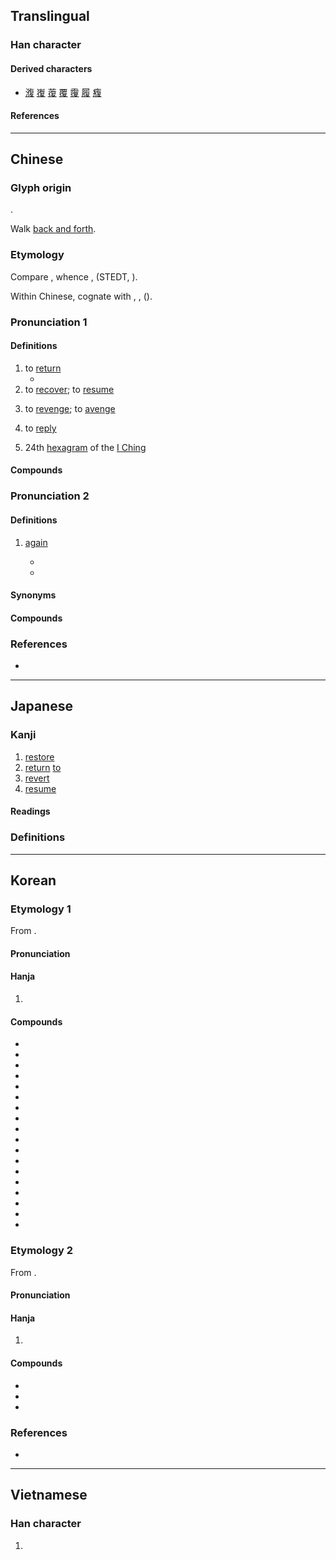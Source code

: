 {{also|复|覆}}
{{character info}}
{{character info|0xf966}}
==Translingual==

===Han character===
{{Han char|rn=60|rad=彳|as=09|sn=12|four=28247|canj=HOOAE|ids=⿰彳复}}

====Derived characters====
* [[澓]] [[㠅]] [[蕧]] [[覆]] [[䨱]] [[履]] [[癁]]

====References====
{{Han ref|kx=0369.220|dkj=10183|dj=0695.150|hdz=20834.020|uh=5FA9|ud=24489|bh=B45F|bd=46175}}
{{Han ref|uh=F966}}

----

==Chinese==
{{zh-forms|s=复}}

===Glyph origin===
{{Han etym}}
{{Han compound|彳|复|c1=s|c2=p|t1=walk|t2=repeat|ls=psc}}.

Walk [[back and forth]].

===Etymology===
Compare {{cog|tbq-pro|*m-p(j)up}}, whence {{cog|bo|འབུབ་པ||turned over or upside down}}, {{cog|tbq-lob-pro|*pup||to turn over; to search for}} (STEDT, {{zh-ref|Schuessler, 2007}}).

Within Chinese, cognate with {{och-l|複|id=2|lined (garment); double}}, {{och-l|覆|id=1|to cover}}, {{och-l|覆|id=4|to turn over}} ({{zh-ref|Schuessler, 2007}}).

===Pronunciation 1===
{{zh-pron
|m=fù
|m-s=
|c=fuk6
|c-t=
|g=
|h=pfs=fu̍k
|j=
|mb=hŭ
|md=hók
|mn=ho̍k/qz,xm,zz:hok
|mn-t=hog8
|w=
|x=
|mc=2
|oc=2
|ma=
|cat=v,n
}}

====Definitions====
{{zh-hanzi}}

# to [[return]]
#* {{zh-x|^昭 ^王 南 征 而 不 復。|King Zhao went on an expedition to the south and never '''returned'''.|ref=Zuozhuan}}
# to [[recover]]; to [[resume]]
#: {{zh-x|康復|to recover from an illness}}
#: {{zh-x|恢復|to return or restore to a former state}}
# to [[revenge]]; to [[avenge]]
#: {{zh-x|復仇|to avenge}}
# to [[reply]]
#: {{zh-alt-inline|覆}}
# 24th [[hexagram]] of the [[I Ching]]

====Compounds====
{{zh-der|復除|光復會|復禮|復魄|回復青春|光復舊物|復工|復蘇|復刊|復婚|復道|克己復禮|復辟|來復槍|復蹈前轍|復仇雪恥|修復|復旦|報復關稅|復思|剝極必復|復健醫學|復信|復籍|復身|匡復|三復白圭|恢復室|恢復|復員|復書|回爐復帳|康復醫學|復音|復舊如新|復舊|復職|復聖|復禮克己|復權|復案|復明|復新|復政|復習|復役|復子明辟|復姓|復圓|復國|復命|復原|復出|復元|復健|復任|復仇|復交|回復|往復|光復|復位|平復|來復|句踐復國|復回|復蹈其轍|平復帖|復學|來復線|反復無常|復土|復讀|克復|來復日|反復|奉復|復卒|報復主義|報復|光復節|反復不常|復健中心|康復|復讎|劬勞顧復|反陰復陰|反清復明|復氧能力|復冰|復古|復業|凱復|光復舊京|復三|文復會|無復孑遺|撲復|故態復萌|招復|收復|辨復|聊復爾耳|聊復備數|雖覆能復|顧復之恩|聊復爾爾|返吟復吟|賜復|興復不淺|規復|開復|起復|復盛|復源|復建|復勢}}

===Pronunciation 2===
{{zh-pron
|m=fù,fòu,2nb=literary variant in Taiwan
|m-s=
|c=fuk6,fau6
|c_note=fau6 - literary
|c-t=
|g=
|h=pfs=
|j=
|mb=
|md=bô
|mn=qz,xm,zz:hiū
|mn-t=huin3
|w=
|x=
|mc=1
|oc=1
|ma=
|cat=adv
}}

====Definitions====
{{zh-hanzi}}

# {{lb|zh|literary|or|Min Dong}} [[again]]
#: {{zh-x|復發|to relapse; to recur}}
#: {{zh-x|死灰復燃|to resurge|lit=dead embers relight}}
#* {{zh-x|初 極 狹，才 通 人。復 行 數 十 步，豁然 開朗。||ref='''421''', {{w|Tao Yuanming}}, {{lw|zh|桃花源}} (''{{w|The Peach Blossom Spring}}'')|CL}}
#* {{zh-x|返景{yǐng} 入 深林，復 照 青苔 上。||ref=8th century, {{w|Wang Wei}}, {{lang|zh|[[s:zh:鹿柴|鹿柴]]}}|CL}}

====Synonyms====
{{zh-dial|又}}

====Compounds====
{{zh-der|復發|復生|復活|不復|復興|周而復始|文藝復興|復興崗|復興基地|萬劫不復|復活節|敗部復活|死而復生|髀肉復生|死而復甦|失而復得|得而復失|終而復始|一元復始|死灰復燃|年復一年|復甦期|復甦|復醒|復次|三番四復|仍復|三復|三復斯言|日復一日|無以復加|死灰復燎|死灰復然|更復|舍我復誰|餘燼復然|舊念復萌|舊態復萌|舊疾復發|行復}}

===References===
* {{R:yue:Hanzi}}

----

==Japanese==

===Kanji===
{{ja-kanji|grade=5|rs=彳09}}

# [[restore]]
# [[return]] [[to]]
# [[revert]]
# [[resume]]

====Readings====
{{ja-readings
|goon=ぶく
|kanon=ふく
|kun=かえ-る, かえ-す, また-
}}

===Definitions===
{{ja-kanjitab|また|yomi=k}}
{{ja-see|また}}

----

==Korean==

===Etymology 1===
From {{der|ko|ltc|sort=복|-}} {{ltc-l|復|id=2}}.
{{hanja-ety
|dk={{okm-l|뽁〮|ppwók|link=no}}
|m3={{okm-l|복|pwok}}
|m3h={{okm-l|도로|twolwo}}
}}

====Pronunciation====
{{ko-hanja-pron|복}}

====Hanja====
{{ko-hanja-search}}
{{ko-hanja|돌아오다|돌아올|복}}

# {{hanja form of|복|[[return]]}}

====Compounds====
{{der-top3|Compounds}}
* {{ko-l|광복|光復}}
* {{ko-l|반복|反復}}
* {{ko-l|복각|復刻}}
* {{ko-l|복간|復刊}}
* {{ko-l|복구|復舊}}
* {{ko-l|복권|復權}}
* {{ko-l|복수|復讐}}
* {{ko-l|복습|復習}}
* {{ko-l|복원|復元/復原}}
* {{ko-l|복직|復職}}
* {{ko-l|복항|復航}}
* {{ko-l|회복|回復}}
* {{ko-l|복창|復唱}}
* {{ko-l|복속|復屬}}
* {{ko-l|복학|復學}}
* {{ko-l|보복|報復}}
* {{ko-l|복귀|復歸}}
* {{ko-l|복고|復古}}
{{der-bottom}}

===Etymology 2===
From {{der|ko|ltc|sort=부|-}} {{ltc-l|復|id=1}}.
{{hanja-ety
|dk={{okm-l|뿌ᇢ〮|ppwúw|link=no}}
|m3={{okm-l|부|pwu}}
|m3h={{okm-l|다시|tasi}}
}}

====Pronunciation====
{{ko-hanja-pron|부|l=y}}

====Hanja====
{{ko-hanja|다시|부}}

# {{hanja form of|부|[[again]]}}

====Compounds====
{{der-top3|Compounds}}
* {{ko-l|부흥|復興}}
* {{ko-l|부활|復活}}
* {{ko-l|^부활절|復活節}}
{{der-bottom}}

===References===
* {{R:hanjadoc|3284}}

----

==Vietnamese==

===Han character===
{{vi-readings|readings=phục,phức,Phục|rs=彳09}}

# {{rfdef|vi|sort=彳09}}